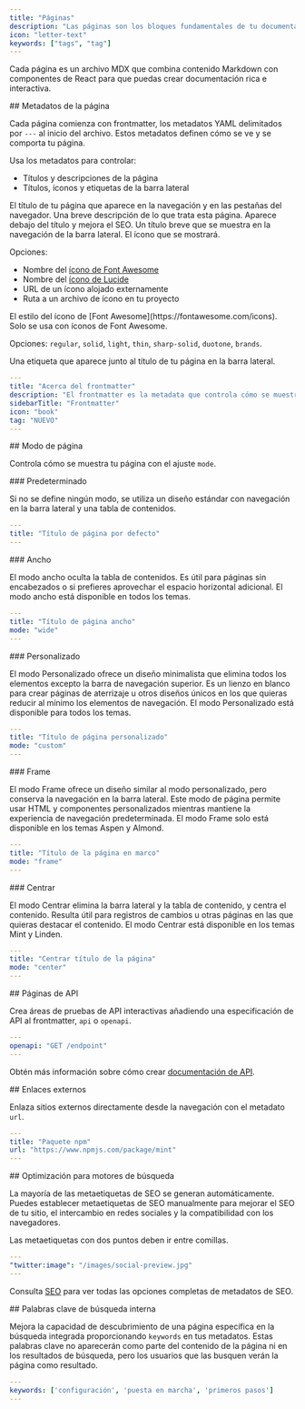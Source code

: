 ```yaml
---
title: "Páginas"
description: "Las páginas son los bloques fundamentales de tu documentación"
icon: "letter-text"
keywords: ["tags", "tag"]
---
```


Cada página es un archivo MDX que combina contenido Markdown con componentes de React para que puedas crear documentación rica e interactiva.

<div id="page-metadata">
  ## Metadatos de la página
</div>

Cada página comienza con frontmatter, los metadatos YAML delimitados por `---` al inicio del archivo. Estos metadatos definen cómo se ve y se comporta tu página.

Usa los metadatos para controlar:

* Títulos y descripciones de la página
* Títulos, íconos y etiquetas de la barra lateral

<ResponseField name="title" type="string" required>
  El título de tu página que aparece en la navegación y en las pestañas del navegador.
</ResponseField>

<ResponseField name="description" type="string">
  Una breve descripción de lo que trata esta página. Aparece debajo del título y mejora el SEO.
</ResponseField>

<ResponseField name="sidebarTitle" type="string">
  Un título breve que se muestra en la navegación de la barra lateral.
</ResponseField>

<ResponseField name="icon" type="string">
  El ícono que se mostrará.

  Opciones:

  * Nombre del [ícono de Font Awesome](https://fontawesome.com/icons)
  * Nombre del [ícono de Lucide](https://lucide.dev/icons)
  * URL de un ícono alojado externamente
  * Ruta a un archivo de ícono en tu proyecto
</ResponseField>

<ResponseField name="iconType" type="string">
  El estilo del ícono de [Font Awesome](https://fontawesome.com/icons). Solo se usa con íconos de Font Awesome.

  Opciones: `regular`, `solid`, `light`, `thin`, `sharp-solid`, `duotone`, `brands`.
</ResponseField>

<ResponseField name="tag" type="string">
  Una etiqueta que aparece junto al título de tu página en la barra lateral.
</ResponseField>

```yaml Ejemplo de frontmatter YAML
---
title: "Acerca del frontmatter"
description: "El frontmatter es la metadata que controla cómo se muestra y se comporta tu página"
sidebarTitle: "Frontmatter"
icon: "book"
tag: "NUEVO"
---
```

<div id="page-mode">
  ## Modo de página
</div>

Controla cómo se muestra tu página con el ajuste `mode`.

<div id="default">
  ### Predeterminado
</div>

Si no se define ningún modo, se utiliza un diseño estándar con navegación en la barra lateral y una tabla de contenidos.

```yaml
---
title: "Título de página por defecto"
---
```

<div id="wide">
  ### Ancho
</div>

El modo ancho oculta la tabla de contenidos. Es útil para páginas sin encabezados o si prefieres aprovechar el espacio horizontal adicional. El modo ancho está disponible en todos los temas.

```yaml
---
title: "Título de página ancho"
mode: "wide"
---
```

<div id="custom">
  ### Personalizado
</div>

El modo Personalizado ofrece un diseño minimalista que elimina todos los elementos excepto la barra de navegación superior. Es un lienzo en blanco para crear páginas de aterrizaje u otros diseños únicos en los que quieras reducir al mínimo los elementos de navegación. El modo Personalizado está disponible para todos los temas.

```yaml
---
title: "Título de página personalizado"
mode: "custom"
---
```

<div id="frame">
  ### Frame
</div>

El modo Frame ofrece un diseño similar al modo personalizado, pero conserva la navegación en la barra lateral. Este modo de página permite usar HTML y componentes personalizados mientras mantiene la experiencia de navegación predeterminada. El modo Frame solo está disponible en los temas Aspen y Almond.

```yaml
---
title: "Título de la página en marco"
mode: "frame"
---
```

<div id="center">
  ### Centrar
</div>

El modo Centrar elimina la barra lateral y la tabla de contenido, y centra el contenido. Resulta útil para registros de cambios u otras páginas en las que quieras destacar el contenido. El modo Centrar está disponible en los temas Mint y Linden.

```yaml
---
title: "Centrar título de la página"
mode: "center"
---
```

<div id="api-pages">
  ## Páginas de API
</div>

Crea áreas de pruebas de API interactivas añadiendo una especificación de API al frontmatter, `api` o `openapi`.

```yaml
---
openapi: "GET /endpoint"
---
```

Obtén más información sobre cómo crear [documentación de API](/es/es/api-playground/overview).

<div id="external-links">
  ## Enlaces externos
</div>

Enlaza sitios externos directamente desde la navegación con el metadato `url`.

```yaml
---
title: "Paquete npm"
url: "https://www.npmjs.com/package/mint"
---
```

<div id="search-engine-optimization">
  ## Optimización para motores de búsqueda
</div>

La mayoría de las metaetiquetas de SEO se generan automáticamente. Puedes establecer metaetiquetas de SEO manualmente para mejorar el SEO de tu sitio, el intercambio en redes sociales y la compatibilidad con los navegadores.

<Note>
  Las metaetiquetas con dos puntos deben ir entre comillas.
</Note>

```yaml
---
"twitter:image": "/images/social-preview.jpg"
---
```

Consulta [SEO](/es/es/settings/seo) para ver todas las opciones completas de metadatos de SEO.

<div id="internal-search-keywords">
  ## Palabras clave de búsqueda interna
</div>

Mejora la capacidad de descubrimiento de una página específica en la búsqueda integrada proporcionando `keywords` en tus metadatos. Estas palabras clave no aparecerán como parte del contenido de la página ni en los resultados de búsqueda, pero los usuarios que las busquen verán la página como resultado.

```yaml
---
keywords: ['configuración', 'puesta en marcha', 'primeros pasos']
---
```